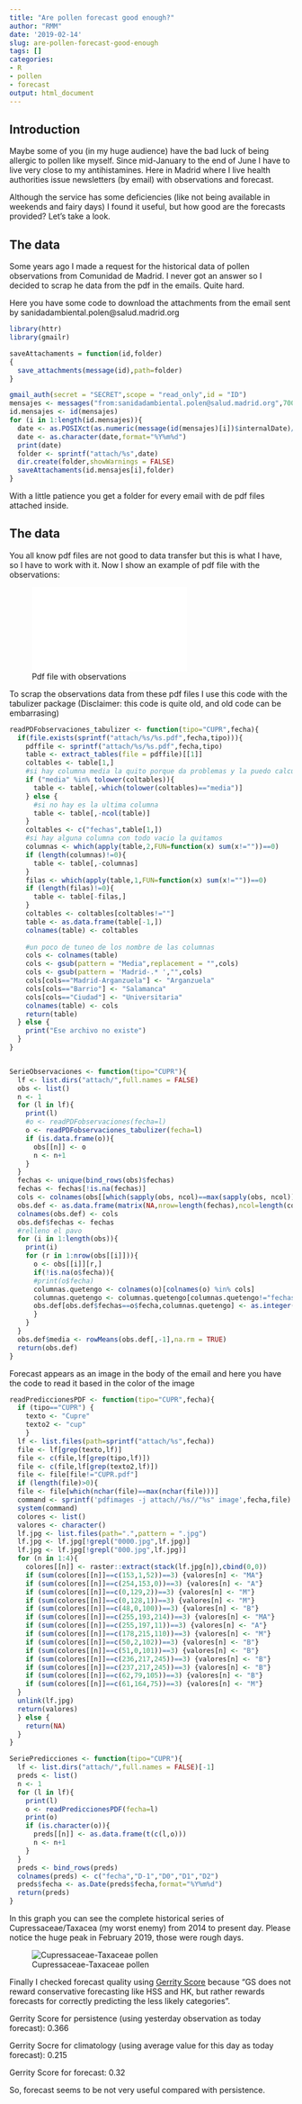 ```yaml
---
title: "Are pollen forecast good enough?"
author: "RMM"
date: '2019-02-14'
slug: are-pollen-forecast-good-enough
tags: []
categories:
- R
- pollen
- forecast
output: html_document
---
```


## Introduction

Maybe some of you (in my huge audience) have the bad luck of being allergic to pollen like myself. Since mid-January to the end of June I have to live very close to my antihistamines.
Here in Madrid where I live health authorities issue newsletters (by email) with observations and forecast.

Although the service has some deficiencies (like not being available in weekends and fairy days) I found it useful, but how good are the forecasts provided? Let's take a look.

## The data

Some years ago I made a request for the historical data of pollen observations from Comunidad de Madrid. I never got an answer so I decided to scrap he data from the pdf in the emails. Quite hard.

Here you have some code to download the attachments from the email sent by sanidadambiental.polen@salud.madrid.org

```r
library(httr)
library(gmailr)

saveAttachaments = function(id,folder)
{
  save_attachments(message(id),path=folder)
}

gmail_auth(secret = "SECRET",scope = "read_only",id = "ID")
mensajes <- messages("from:sanidadambiental.polen@salud.madrid.org",700)
id.mensajes <- id(mensajes)
for (i in 1:length(id.mensajes)){
  date <- as.POSIXct(as.numeric(message(id(mensajes)[i])$internalDate)/1000,origin="1970-01-01")
  date <- as.character(date,format="%Y%m%d")
  print(date)
  folder <- sprintf("attach/%s",date)
  dir.create(folder,showWarnings = FALSE)
  saveAttachaments(id.mensajes[i],folder)
}

```

With a little patience you get a folder for every email with de pdf files attached inside.

## The data

You all know pdf files are not good to data transfer but this is what I have, so I have to work with it. Now I show an example of pdf file with the observations:

![Pdf file with observations](/home/rafael.menendez/proyectosR/blog/static/img/CUPR.pdf){width=65%}

To scrap the observations data from these pdf files I use this code with the tabulizer package (Disclaimer: this code is quite old, and old code can be embarrasing)

```r
readPDFobservaciones_tabulizer <- function(tipo="CUPR",fecha){ 
  if(file.exists(sprintf("attach/%s/%s.pdf",fecha,tipo))){
    pdffile <- sprintf("attach/%s/%s.pdf",fecha,tipo)
    table <- extract_tables(file = pdffile)[[1]]
    coltables <- table[1,]
    #si hay columna media la quito porque da problemas y la puedo calcular a posterior
    if ("media" %in% tolower(coltables)){
      table <- table[,-which(tolower(coltables)=="media")]
    } else {
      #si no hay es la ultima columna
      table <- table[,-ncol(table)]
    }
    coltables <- c("fechas",table[1,])
    #si hay alguna columna con todo vacio la quitamos
    columnas <- which(apply(table,2,FUN=function(x) sum(x!=""))==0)
    if (length(columnas)!=0){
      table <- table[,-columnas]
    }
    filas <- which(apply(table,1,FUN=function(x) sum(x!=""))==0)
    if (length(filas)!=0){
      table <- table[-filas,]
    }
    coltables <- coltables[coltables!=""]
    table <- as.data.frame(table[-1,])
    colnames(table) <- coltables
    
    #un poco de tuneo de los nombre de las columnas
    cols <- colnames(table)
    cols <- gsub(pattern = "Media",replacement = "",cols)
    cols <- gsub(pattern = 'Madrid-.* ',"",cols)
    cols[cols=="Madrid-Arganzuela"] <- "Arganzuela"
    cols[cols=="Barrio"] <- "Salamanca"
    cols[cols=="Ciudad"] <- "Universitaria"
    colnames(table) <- cols
    return(table)
  } else {
    print("Ese archivo no existe")
  }
}


SerieObservaciones <- function(tipo="CUPR"){
  lf <- list.dirs("attach/",full.names = FALSE)
  obs <- list()
  n <- 1
  for (l in lf){
    print(l)
    #o <- readPDFobservaciones(fecha=l)
    o <- readPDFobservaciones_tabulizer(fecha=l)
    if (is.data.frame(o)){
      obs[[n]] <- o
      n <- n+1
    }
  }
  fechas <- unique(bind_rows(obs)$fechas)
  fechas <- fechas[!is.na(fechas)]
  cols <- colnames(obs[[which(sapply(obs, ncol)==max(sapply(obs, ncol)))[1]]])
  obs.def <- as.data.frame(matrix(NA,nrow=length(fechas),ncol=length(cols)))
  colnames(obs.def) <- cols
  obs.def$fechas <- fechas
  #relleno el pavo
  for (i in 1:length(obs)){
    print(i)
    for (r in 1:nrow(obs[[i]])){
      o <- obs[[i]][r,]
      if(!is.na(o$fecha)){
      #print(o$fecha)
      columnas.quetengo <- colnames(o)[colnames(o) %in% cols]
      columnas.quetengo <- columnas.quetengo[columnas.quetengo!="fechas"]
      obs.def[obs.def$fechas==o$fecha,columnas.quetengo] <- as.integer(o[,columnas.quetengo])
      }
    }
  }
  obs.def$media <- rowMeans(obs.def[,-1],na.rm = TRUE)
  return(obs.def)
}
```

Forecast appears as an image in the body of the email and here you have the code to read it based in the color of the image

```r
readPrediccionesPDF <- function(tipo="CUPR",fecha){
  if (tipo=="CUPR") {
    texto <- "Cupre"
    texto2 <- "cup"
    }
  lf <- list.files(path=sprintf("attach/%s",fecha))
  file <- lf[grep(texto,lf)]
  file <- c(file,lf[grep(tipo,lf)])
  file <- c(file,lf[grep(texto2,lf)])
  file <- file[file!="CUPR.pdf"]
  if (length(file)>0){
  file <- file[which(nchar(file)==max(nchar(file)))]
  command <- sprintf('pdfimages -j attach//%s//"%s" image',fecha,file)
  system(command)
  colores <- list()
  valores <- character()
  lf.jpg <- list.files(path=".",pattern = ".jpg")
  lf.jpg <- lf.jpg[!grepl("0000.jpg",lf.jpg)]
  lf.jpg <- lf.jpg[!grepl("000.jpg",lf.jpg)]
  for (n in 1:4){
    colores[[n]] <- raster::extract(stack(lf.jpg[n]),cbind(0,0))
    if (sum(colores[[n]]==c(153,1,52))==3) {valores[n] <- "MA"}
    if (sum(colores[[n]]==c(254,153,0))==3) {valores[n] <- "A"}
    if (sum(colores[[n]]==c(0,129,2))==3) {valores[n] <- "M"}
    if (sum(colores[[n]]==c(0,128,1))==3) {valores[n] <- "M"}
    if (sum(colores[[n]]==c(48,0,100))==3) {valores[n] <- "B"}
    if (sum(colores[[n]]==c(255,193,214))==3) {valores[n] <- "MA"}
    if (sum(colores[[n]]==c(255,197,11))==3) {valores[n] <- "A"}
    if (sum(colores[[n]]==c(178,215,110))==3) {valores[n] <- "M"}
    if (sum(colores[[n]]==c(50,2,102))==3) {valores[n] <- "B"}
    if (sum(colores[[n]]==c(51,0,101))==3) {valores[n] <- "B"}
    if (sum(colores[[n]]==c(236,217,245))==3) {valores[n] <- "B"}
    if (sum(colores[[n]]==c(237,217,245))==3) {valores[n] <- "B"}
    if (sum(colores[[n]]==c(62,79,105))==3) {valores[n] <- "B"}
    if (sum(colores[[n]]==c(61,164,75))==3) {valores[n] <- "M"}
  }
  unlink(lf.jpg)
  return(valores)
  } else {
    return(NA)
  }
}

SeriePredicciones <- function(tipo="CUPR"){
  lf <- list.dirs("attach/",full.names = FALSE)[-1]
  preds <- list()
  n <- 1
  for (l in lf){
    print(l)
    o <- readPrediccionesPDF(fecha=l)
    print(o)
    if (is.character(o)){
      preds[[n]] <- as.data.frame(t(c(l,o)))
      n <- n+1
    }
  }
  preds <- bind_rows(preds)
  colnames(preds) <- c("fecha","D-1","D0","D1","D2")
  preds$fecha <- as.Date(preds$fecha,format="%Y%m%d")
  return(preds)
}

```

In this graph you can see the complete historical series of Cupressaceae/Taxacea (my worst enemy) from 2014 to present day. Please notice the huge peak in February 2019, those were rough days.

![Cupressaceae-Taxaceae pollen](/home/rafael.menendez/proyectosR/blog/static/img/polen_graph1.png)

Finally I checked forecast quality using [Gerrity Score](http://www.cawcr.gov.au/projects/verification/) because "GS does not reward conservative forecasting like HSS and HK, but rather rewards forecasts for correctly predicting the less likely categories".

Gerrity Score for persistence (using yesterday observation as today forecast): 0.366

Gerrity Socre for climatology (using average value for this day as today forecast): 0.215

Gerrity Score for forecast: 0.32

So, forecast seems to be not very useful compared with persistence.

